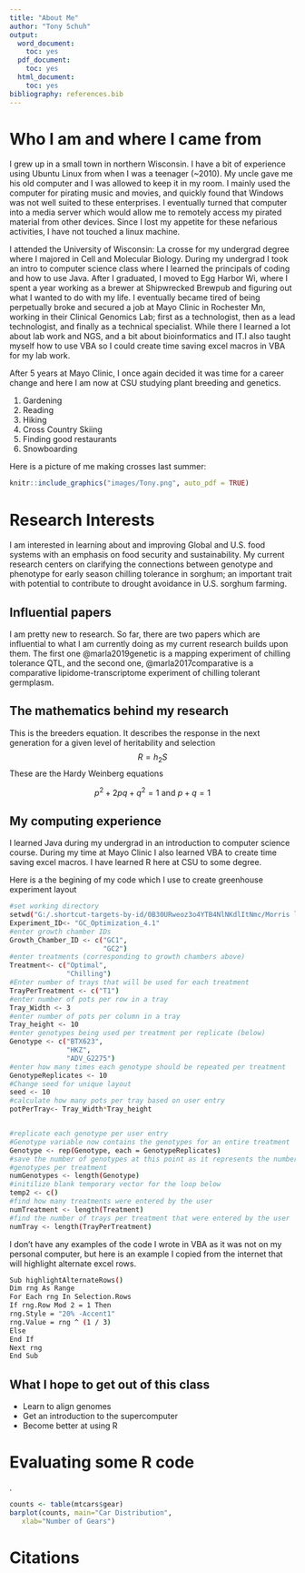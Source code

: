 ```yaml
---
title: "About Me"
author: "Tony Schuh"
output:
  word_document:
    toc: yes
  pdf_document:
    toc: yes
  html_document:
    toc: yes
bibliography: references.bib
---
```


# Who I am and where I came from

I grew up in a small town in northern Wisconsin. I have a bit of experience using 
Ubuntu Linux from when I was a teenager (~2010). My uncle gave me his old computer and I was allowed 
to keep it in my room. I mainly used the computer for pirating music and movies,
and quickly found that Windows was not well suited to these enterprises. I eventually 
turned that computer into a media server which would allow me to remotely access
my pirated material from other devices. Since I lost my appetite for these nefarious 
activities, I have not touched a linux machine. 

I attended the University of Wisconsin: La crosse for my undergrad degree where I 
majored in Cell and Molecular Biology. During my undergrad I took an intro to 
computer science class where I learned the principals of coding and how to use Java.
After I graduated, I moved to Egg Harbor Wi, where I spent a year working as a brewer 
at Shipwrecked Brewpub and figuring out what I wanted to do with my life. I eventually 
became tired of being perpetually broke and secured a job at Mayo Clinic in Rochester
Mn, working in their Clinical Genomics Lab; first as a technologist, then as a lead 
technologist, and finally as a technical specialist. While there I learned a lot 
about lab work and NGS, and a bit about bioinformatics and IT.I also taught myself 
how to use VBA so I could create time saving excel macros in VBA for my lab work. 

After 5 years at Mayo Clinic, I once again decided it was time for a career change
and here I am now at CSU studying plant breeding and genetics. 

1. Gardening
1. Reading
1. Hiking 
1. Cross Country Skiing
1. Finding good restaurants 
1. Snowboarding

Here is a picture of me making crosses last summer:

```r
knitr::include_graphics("images/Tony.png", auto_pdf = TRUE)
```

# Research Interests

I am interested in learning about and improving Global and U.S. food systems with an emphasis on food security and sustainability. My current research centers on clarifying the connections between genotype and phenotype for early season chilling tolerance in sorghum; an important trait with potential to contribute to drought avoidance in U.S. sorghum farming.

## Influential papers

I am pretty new to research. So far, there are two papers which are influential to 
what I am currently doing as my current research builds upon them. The first one @marla2019genetic
is a mapping experiment of chilling tolerance QTL, and the second one, @marla2017comparative is a comparative lipidome-transcriptome
experiment of chilling tolerant germplasm. 

## The mathematics behind my research

This is the breeders equation. It describes the response in the next generation for a given level of heritability and selection
$$
R = h_2S
$$
These are the Hardy Weinberg equations  

$$
p^2+2pq+q^2 = 1 \text{ and } p+q=1
$$

## My computing experience

I learned Java during my undergrad in an introduction to computer science course. 
During my time at Mayo Clinic I also learned VBA to create time saving excel macros.
I have learned R here at CSU to some degree.


Here is a the begining of my code which I use to create greenhouse experiment layout

```sh
#set working directory
setwd("G:/.shortcut-targets-by-id/0B30URweoz3o4YTB4NlNKdlItNmc/Morris lab/Tony Lab Folder/Experiments/4_GCOptimization/Rep1/WD")
Experiment_ID<- "GC_Optimization_4.1"
#enter growth chamber IDs
Growth_Chamber_ID <- c("GC1",
                       "GC2")
#enter treatments (corresponding to growth chambers above)
Treatment<- c("Optimal", 
              "Chilling")
#Enter number of trays that will be used for each treatment
TrayPerTreatment <- c("T1")
#enter number of pots per row in a tray
Tray_Width <- 3
#enter number of pots per column in a tray
Tray_height <- 10
#enter genotypes being used per treatment per replicate (below)
Genotype <- c("BTX623",
              "HKZ",
              "ADV_G2275")
#enter how many times each genotype should be repeated per treatment 
GenotypeReplicates <- 10
#Change seed for unique layout
seed <- 10
#calculate how many pots per tray based on user entry
potPerTray<- Tray_Width*Tray_height


#replicate each genotype per user entry 
#Genotype variable now contains the genotypes for an entire treatment
Genotype <- rep(Genotype, each = GenotypeReplicates)
#save the number of genotypes at this point as it represents the number of 
#genotypes per treatment
numGenotypes <- length(Genotype)
#initilize blank temporary vector for the loop below
temp2 <- c()
#find how many treatments were entered by the user
numTreatment <- length(Treatment)
#find the number of trays per treatment that were entered by the user
numTray <- length(TrayPerTreatment)
```
I don't have any examples of the code I wrote in VBA as it was not on my personal
computer, but here is an example I copied from the internet that will highlight 
alternate excel rows.

```sh
Sub highlightAlternateRows()
Dim rng As Range
For Each rng In Selection.Rows
If rng.Row Mod 2 = 1 Then
rng.Style = "20% -Accent1"
rng.Value = rng ^ (1 / 3)
Else
End If
Next rng
End Sub
```
## What I hope to get out of this class


* Learn to align genomes
* Get an introduction to the supercomputer
* Become better at using R

# Evaluating some R code

.
```r
counts <- table(mtcars$gear)
barplot(counts, main="Car Distribution",
   xlab="Number of Gears")
```

# Citations

